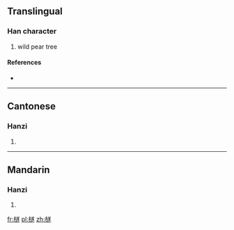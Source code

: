 ==Translingual==

===Han character===
{{Han char|rn=75|rad=木|as=13|sn=17|four=4893<sub>3</sub>|canj=木卜廿人 (DYTO)}}

# wild pear tree

====References====
* {{Han ref|kx=0557.020|dkj=15667|hdz=21304.010|uh=6A96|ud=27286|bh=ECF4|bd=60660}}

----

==Cantonese==

===Hanzi===
{{yue-hanzi|jyut=|y=seui6}}

# {{defn|lang=yue|sort=木13}}

----

==Mandarin==

===Hanzi===
{{cmn-hanzi|pin=[[bì]] ([[bi4]]), [[suì]] ([[sui4]])|wg=pi<sup>4</sup>, sui<sup>4</sup>}}

# {{defn|lang=cmn|sort=木13}}

[[fr:檖]]
[[pl:檖]]
[[zh:檖]]